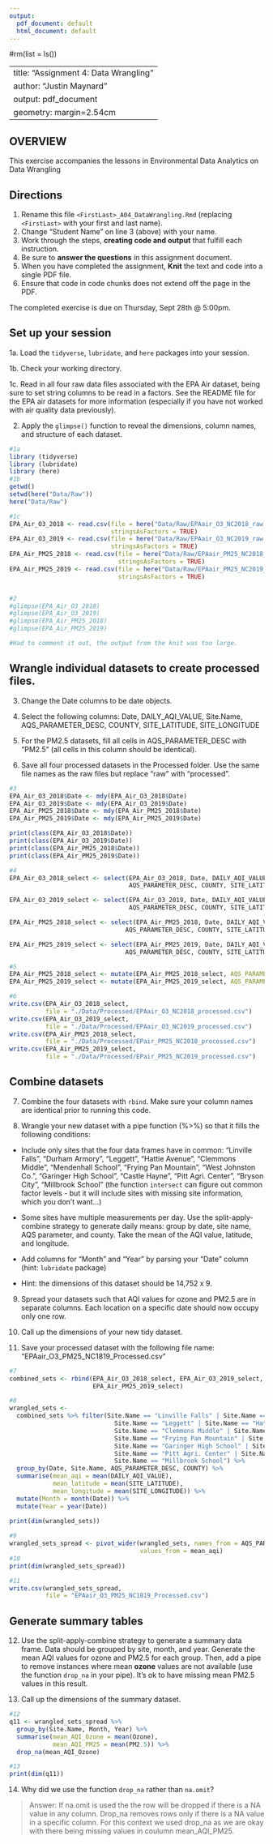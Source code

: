 ```yaml
---
output:
  pdf_document: default
  html_document: default
---
```

#rm(list = ls())

---
title: "Assignment 4: Data Wrangling"
author: "Justin Maynard"
output: pdf_document
geometry: margin=2.54cm
---

## OVERVIEW

This exercise accompanies the lessons in Environmental Data Analytics on Data Wrangling 

## Directions

1. Rename this file `<FirstLast>_A04_DataWrangling.Rmd` (replacing `<FirstLast>` with your first and last name).
2. Change "Student Name" on line 3 (above) with your name.
3. Work through the steps, **creating code and output** that fulfill each instruction.
4. Be sure to **answer the questions** in this assignment document.
5. When you have completed the assignment, **Knit** the text and code into a single PDF file.
6. Ensure that code in code chunks does not extend off the page in the PDF.

The completed exercise is due on Thursday, Sept 28th @ 5:00pm.

## Set up your session 

1a. Load the `tidyverse`,  `lubridate`, and `here` packages into your session.

1b. Check your working directory.

1c. Read in all four raw data files associated with the EPA Air dataset, being sure to set string columns to be read in a factors. See the README file for the EPA air datasets for more information (especially if you have not worked with air quality data previously). 

2. Apply the `glimpse()` function to reveal the dimensions, column names, and structure of each dataset. 

```r
#1a 
library (tidyverse)
library (lubridate)
library (here)
#1b 
getwd()
setwd(here("Data/Raw"))
here("Data/Raw")

#1c 
EPA_Air_O3_2018 <- read.csv(file = here("Data/Raw/EPAair_O3_NC2018_raw.csv"), 
                            stringsAsFactors = TRUE)
EPA_Air_O3_2019 <- read.csv(file = here("Data/Raw/EPAair_O3_NC2019_raw.csv"), 
                            stringsAsFactors = TRUE)
EPA_Air_PM25_2018 <- read.csv(file = here("Data/Raw/EPAair_PM25_NC2018_raw.csv"),
                              stringsAsFactors = TRUE)
EPA_Air_PM25_2019 <- read.csv(file = here("Data/Raw/EPAair_PM25_NC2019_raw.csv"), 
                              stringsAsFactors = TRUE)


#2 
#glimpse(EPA_Air_O3_2018)
#glimpse(EPA_Air_O3_2019)
#glimpse(EPA_Air_PM25_2018)
#glimpse(EPA_Air_PM25_2019)

#Had to comment it out, the output from the knit was too large.
```


## Wrangle individual datasets to create processed files.

3. Change the Date columns to be date objects.

4. Select the following columns: Date, DAILY_AQI_VALUE, Site.Name, AQS_PARAMETER_DESC, COUNTY, SITE_LATITUDE, SITE_LONGITUDE

5. For the PM2.5 datasets, fill all cells in AQS_PARAMETER_DESC with "PM2.5" (all cells in this column should be identical).

6. Save all four processed datasets in the Processed folder. Use the same file names as the raw files but replace "raw" with "processed".

```r
#3
EPA_Air_O3_2018$Date <- mdy(EPA_Air_O3_2018$Date)
EPA_Air_O3_2019$Date <- mdy(EPA_Air_O3_2019$Date)
EPA_Air_PM25_2018$Date <- mdy(EPA_Air_PM25_2018$Date)
EPA_Air_PM25_2019$Date <- mdy(EPA_Air_PM25_2019$Date)

print(class(EPA_Air_O3_2018$Date))
print(class(EPA_Air_O3_2019$Date))
print(class(EPA_Air_PM25_2018$Date))
print(class(EPA_Air_PM25_2019$Date))

#4
EPA_Air_O3_2018_select <- select(EPA_Air_O3_2018, Date, DAILY_AQI_VALUE, Site.Name, 
                                 AQS_PARAMETER_DESC, COUNTY, SITE_LATITUDE, SITE_LONGITUDE)

EPA_Air_O3_2019_select <- select(EPA_Air_O3_2019, Date, DAILY_AQI_VALUE, Site.Name, 
                                 AQS_PARAMETER_DESC, COUNTY, SITE_LATITUDE, SITE_LONGITUDE)

EPA_Air_PM25_2018_select <- select(EPA_Air_PM25_2018, Date, DAILY_AQI_VALUE, Site.Name, 
                                AQS_PARAMETER_DESC, COUNTY, SITE_LATITUDE, SITE_LONGITUDE)

EPA_Air_PM25_2019_select <- select(EPA_Air_PM25_2019, Date, DAILY_AQI_VALUE, Site.Name,
                                AQS_PARAMETER_DESC, COUNTY, SITE_LATITUDE, SITE_LONGITUDE)

#5
EPA_Air_PM25_2018_select <- mutate(EPA_Air_PM25_2018_select, AQS_PARAMETER_DESC = "PM2.5" )
EPA_Air_PM25_2019_select <- mutate(EPA_Air_PM25_2019_select, AQS_PARAMETER_DESC = "PM2.5" )

#6
write.csv(EPA_Air_O3_2018_select, 
          file = "./Data/Processed/EPAair_O3_NC2018_processed.csv")
write.csv(EPA_Air_O3_2019_select, 
          file = "./Data/Processed/EPAair_O3_NC2019_processed.csv")
write.csv(EPA_Air_PM25_2018_select, 
          file = "./Data/Processed/EPair_PM25_NC2018_processed.csv")
write.csv(EPA_Air_PM25_2019_select, 
          file = "./Data/Processed/EPair_PM25_NC2019_processed.csv")

```


## Combine datasets

7. Combine the four datasets with `rbind`. Make sure your column names are identical prior to running this code.

8. Wrangle your new dataset with a pipe function (%>%) so that it fills the following conditions: 

  * Include only sites that the four data frames have in common: "Linville Falls", "Durham Armory", "Leggett", "Hattie Avenue", "Clemmons Middle", "Mendenhall School", "Frying Pan Mountain", "West Johnston Co.", "Garinger High School", "Castle Hayne", "Pitt Agri. Center", "Bryson City", "Millbrook School" (the function `intersect` can figure out common factor levels - but it will include sites with missing site information, which you don't want...) 

  * Some sites have multiple measurements per day. Use the split-apply-combine strategy to generate daily means: group by date, site name, AQS parameter, and county. Take the mean of the AQI value, latitude, and longitude.
  
  * Add columns for "Month" and "Year" by parsing your "Date" column (hint: `lubridate` package)
  
  * Hint: the dimensions of this dataset should be 14,752 x 9.

9. Spread your datasets such that AQI values for ozone and PM2.5 are in separate columns. Each location on a specific date should now occupy only one row.

10. Call up the dimensions of your new tidy dataset.

11. Save your processed dataset with the following file name: "EPAair_O3_PM25_NC1819_Processed.csv"

```r
#7 
combined_sets <- rbind(EPA_Air_O3_2018_select, EPA_Air_O3_2019_select, EPA_Air_PM25_2018_select,
                       EPA_Air_PM25_2019_select)

#8 
wrangled_sets <- 
  combined_sets %>% filter(Site.Name == "Linville Falls" | Site.Name == "Durham Armory" |
                             Site.Name == "Leggett" | Site.Name == "Hattie Avenue" | 
                             Site.Name == "Clemmons Middle" | Site.Name == "Mendenhall School" |
                             Site.Name == "Frying Pan Mountain" | Site.Name == "West Johnston Co." |
                             Site.Name == "Garinger High School" | Site.Name == "Castle Hayne" |
                             Site.Name == "Pitt Agri. Center" | Site.Name == "Bryson City" |
                             Site.Name == "Millbrook School") %>% 
  group_by(Date, Site.Name, AQS_PARAMETER_DESC, COUNTY) %>% 
  summarise(mean_aqi = mean(DAILY_AQI_VALUE),
            mean_latitude = mean(SITE_LATITUDE),
            mean_longitude = mean(SITE_LONGITUDE)) %>% 
  mutate(Month = month(Date)) %>% 
  mutate(Year = year(Date))
  
print(dim(wrangled_sets))

#9
wrangled_sets_spread <- pivot_wider(wrangled_sets, names_from = AQS_PARAMETER_DESC, 
                                    values_from = mean_aqi)
#10
print(dim(wrangled_sets_spread))

#11
write.csv(wrangled_sets_spread, 
          file = "EPAair_O3_PM25_NC1819_Processed.csv")

```


## Generate summary tables

12. Use the split-apply-combine strategy to generate a summary data frame. Data should be grouped by site, month, and year. Generate the mean AQI values for ozone and PM2.5 for each group. Then, add a pipe to remove instances where mean **ozone** values are not available (use the function `drop_na` in your pipe). It's ok to have missing mean PM2.5 values in this result. 

13. Call up the dimensions of the summary dataset.

```r
#12
q11 <- wrangled_sets_spread %>% 
  group_by(Site.Name, Month, Year) %>% 
  summarise(mean_AQI_Ozone = mean(Ozone),
            mean_AQI_PM25 = mean(PM2.5)) %>% 
  drop_na(mean_AQI_Ozone)

#13
print(dim(q11))

```

14. Why did we use the function `drop_na` rather than `na.omit`?

> Answer: If na.omit is used the the row will be dropped if there is a NA value in any column. Drop_na removes rows only if there is a NA value in a specific column. For this context we used drop_na as we are okay with there being missing values in coulumn mean_AQI_PM25.